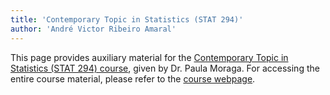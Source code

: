 ```yaml
---
title: 'Contemporary Topic in Statistics (STAT 294)'
author: 'André Victor Ribeiro Amaral'
---
```


This page provides auxiliary material for the [Contemporary Topic in Statistics (STAT 294) course](https://www.paulamoraga.com/book-r/index.html), given by Dr. Paula Moraga. For accessing the entire course material, please refer to the [course webpage](https://www.paulamoraga.com/book-r/index.html).
